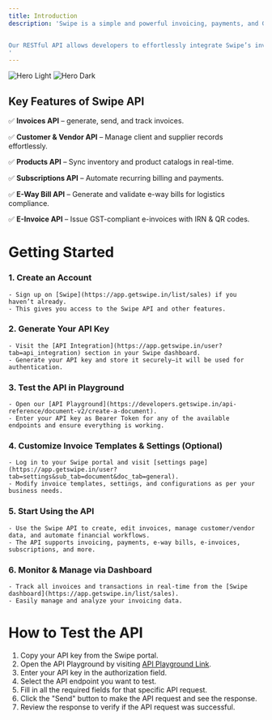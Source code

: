 ```yaml
---
title: Introduction
description: 'Swipe is a simple and powerful invoicing, payments, and GST app trusted by 15L+ businesses for seamless financial automation.


Our RESTful API allows developers to effortlessly integrate Swipe’s invoicing capabilities into their applications, enabling automated workflows, real-time data sync, and secure transactions
'
---
```


<img
    className="block dark:hidden"
    src="/images/hero-light.svg"
    alt="Hero Light"
/>
<img
    className="hidden dark:block"
    src="/images/hero-dark.svg"
    alt="Hero Dark"
/>

## Key Features of Swipe API

✅ **Invoices API** – generate, send, and track invoices.

✅ **Customer & Vendor API** – Manage client and supplier records effortlessly.

✅ **Products API** – Sync inventory and product catalogs in real-time.

✅ **Subscriptions API** – Automate recurring billing and payments.

✅ **E-Way Bill API** – Generate and validate e-way bills for logistics compliance.

✅ **E-Invoice API** – Issue GST-compliant e-invoices with IRN & QR codes.

# Getting Started

### 1. Create an Account

    - Sign up on [Swipe](https://app.getswipe.in/list/sales) if you haven’t already.
    - This gives you access to the Swipe API and other features.

### 2. Generate Your API Key

    - Visit the [API Integration](https://app.getswipe.in/user?tab=api_integration) section in your Swipe dashboard.
    - Generate your API key and store it securely—it will be used for authentication.

### 3. Test the API in Playground

    - Open our [API Playground](https://developers.getswipe.in/api-reference/document-v2/create-a-document).
    - Enter your API key as Bearer Token for any of the available endpoints and ensure everything is working.

### 4. Customize Invoice Templates & Settings (Optional)

    - Log in to your Swipe portal and visit [settings page](https://app.getswipe.in/user?tab=settings&sub_tab=document&doc_tab=general).
    - Modify invoice templates, settings, and configurations as per your business needs.

### 5. Start Using the API

    - Use the Swipe API to create, edit invoices, manage customer/vendor data, and automate financial workflows.
    - The API supports invoicing, payments, e-way bills, e-invoices, subscriptions, and more.

### 6. Monitor & Manage via Dashboard

    - Track all invoices and transactions in real-time from the [Swipe dashboard](https://app.getswipe.in/list/sales).
    - Easily manage and analyze your invoicing data.

# How to Test the API

1. Copy your API key from the Swipe portal.
2. Open the API Playground by visiting [API Playground Link](https://developers.getswipe.in/api-reference/document-v2/create-a-document).
3. Enter your API key in the authorization field.
4. Select the API endpoint you want to test.
5. Fill in all the required fields for that specific API request.
6. Click the "Send" button to make the API request and see the response.
7. Review the response to verify if the API request was successful.
